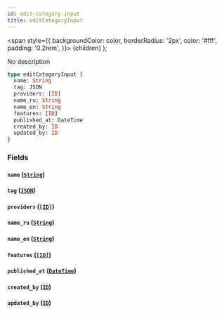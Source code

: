 ```yaml
---
id: edit-category-input
title: editCategoryInput
---
```


<span
style={{
      backgroundColor: color,
      borderRadius: '2px',
      color: '#fff',
      padding: '0.2rem',
    }}>
{children}
</span>
);

No description

```graphql
type editCategoryInput {
  name: String
  tag: JSON
  providers: [ID]
  name_ru: String
  name_en: String
  features: [ID]
  published_at: DateTime
  created_by: ID
  updated_by: ID
}
```

### Fields

#### `name` ([`String`](/v1/scalars/string))

#### `tag` ([`JSON`](/v1/scalars/json))

#### `providers` ([`[ID]`](/v1/scalars/id))

#### `name_ru` ([`String`](/v1/scalars/string))

#### `name_en` ([`String`](/v1/scalars/string))

#### `features` ([`[ID]`](/v1/scalars/id))

#### `published_at` ([`DateTime`](/v1/scalars/date-time))

#### `created_by` ([`ID`](/v1/scalars/id))

#### `updated_by` ([`ID`](/v1/scalars/id))
